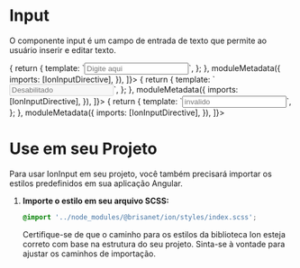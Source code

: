 

<Meta title="Ion/Data Entry/Input" />

# Input

O componente input é um campo de entrada de texto que permite ao usuário inserir e editar texto.

<Canvas>
  <Story
    name="Default Input"
    decorators={[
      () => {
        return {
          template: `<input ionInput placeholder="Digite aqui">`,
        };
      },
      moduleMetadata({
        imports: [IonInputDirective],
      }),
    ]}></Story>
</Canvas>

<Canvas>
  <Story
    name="Input disabled"
    decorators={[
      () => {
        return {
          template: `<input ionInput disabled placeholder="Desabilitado">`,
        };
      },
      moduleMetadata({
        imports: [IonInputDirective],
      }),
    ]}></Story>
</Canvas>

<Canvas>
  <Story
    name="Input invalid"
    decorators={[
      () => {
        return {
          template: `<input ionInput [invalid]="true" placeholder="invalido">`,
        };
      },
      moduleMetadata({
        imports: [IonInputDirective],
      }),
    ]}></Story>
</Canvas>

# Use em seu Projeto

Para usar IonInput em seu projeto, você também precisará importar os estilos predefinidos em sua aplicação Angular.

1. **Importe o estilo em seu arquivo SCSS:**

   ```scss
   @import '../node_modules/@brisanet/ion/styles/index.scss';
   ```

   Certifique-se de que o caminho para os estilos da biblioteca Ion esteja correto com base na estrutura do seu projeto. Sinta-se à vontade para ajustar os caminhos de importação.

